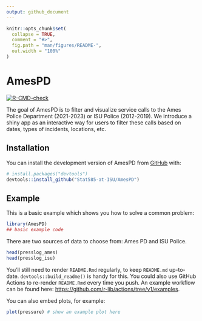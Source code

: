 ```yaml
---
output: github_document
---
```


<!-- README.md is generated from README.Rmd. Please edit that file -->

```r
knitr::opts_chunk$set(
  collapse = TRUE,
  comment = "#>",
  fig.path = "man/figures/README-",
  out.width = "100%"
)
```

# AmesPD

<!-- badges: start -->
[![R-CMD-check](https://github.com/Stat585-at-ISU/AmesPD/actions/workflows/R-CMD-check.yaml/badge.svg)](https://github.com/Stat585-at-ISU/AmesPD/actions/workflows/R-CMD-check.yaml)
<!-- badges: end -->

The goal of AmesPD is to filter and visualize service calls to the Ames Police Department (2021-2023) or ISU Police (2012-2019). We introduce a shiny app as an interactive way for users to filter these calls based on dates, types of incidents, locations, etc. 

## Installation

You can install the development version of AmesPD from [GitHub](https://github.com/) with:

``` r
# install.packages("devtools")
devtools::install_github("Stat585-at-ISU/AmesPD")
```

## Example

This is a basic example which shows you how to solve a common problem:

```r
library(AmesPD)
## basic example code
```

There are two sources of data to choose from: Ames PD and ISU Police.

```r
head(presslog_ames)
head(presslog_isu)
```

You'll still need to render `README.Rmd` regularly, to keep `README.md` up-to-date. `devtools::build_readme()` is handy for this. You could also use GitHub Actions to re-render `README.Rmd` every time you push. An example workflow can be found here: <https://github.com/r-lib/actions/tree/v1/examples>.

You can also embed plots, for example:

```r
plot(pressure) # show an example plot here
```

